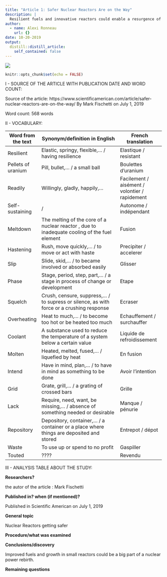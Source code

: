```yaml
---
title: "Article 1: Safer Nuclear Reactors Are on the Way"
description: |
  Resilient fuels and innovative reactors could enable a resurgence of nuclear power
author:
  - name: Alexi Ronneau
    url: {}
date: 10-20-2019
output:
  distill::distill_article:
    self_contained: false
---
```


 ![](/home/sv/Downloads/Le-nucleaire-article-1.jpg)

```r
knitr::opts_chunk$set(echo = FALSE)
```

I - SOURCE OF THE ARTICLE WITH PUBLICATION DATE AND WORD COUNT:

Source of the article: https://www.scientificamerican.com/article/safer-nuclear-reactors-are-on-the-way/    By Mark Fischetti on July 1, 2019

Word count: 568 words

II - VOCABULARY: 

| Word from the text | Synonym/definition in English                                                                | French translation                             |
| ------------------ | -------------------------------------------------------------------------------------------- | ---------------------------------------------- |
| Resilient          | Elastic, springy, flexible,... / having resilience                                           | Elastique / resistant                          |
| Pellets of uranium | Pill, bullet,... / a small ball                                                              | Boulettes d'uranium                            |
| Readily            | Willingly, gladly, happily,...                                                               | Facilement / aisément / volontier / rapidement |
| Self-sustaining    | /                                                                                            | Autonome / indépendant                         |
| Meltdown           | The melting of the core of a nuclear reactor , due to inadequate cooling of the fuel element | Fusion                                         |
| Hastening          | Rush, move quickly,... / to move or act with haste                                           | Precipiter / accelerer                         |
| Slip               | Slide, skid,... / to became involved or absorbed easily                                      | Glisser                                        |
| Phase              | Stage, period, step, part,... / a stage in process of change or development                  | Etape                                          |
| Squelch            | Crush, censure, suppress,... / to supress or silence, as with force or a crushing response   | Ecraser                                        |
| Overheating        | Heat to much,... / to become too hot or be heated too much                                   | Echauffement / surchauffer                     |
| Coolant            | A substance used to reduce the temperature of a system below a certain value                 | Liquide de refroidissement                     |
| Molten             | Heated, melted, fused,... / liquefied by heat                                                | En fusion                                      |
| Intend             | Have in mind, plan,... / to have in mind as something to be done                             | Avoir l'intention                              |
| Grid               | Grate, grill,... / a grating of crossed bars                                                 | Grille                                         |
| Lack               | Require, need, want, be missing,... / absence of something needed or desirable               | Manque / pénurie                               |
| Repository         | Depository, container,... / a container or a place where things are deposited and stored     | Entrepot / dépot                               |
| Waste              | To use up or spend to no profit                                                              | Gaspiller                                      |
| Touted             | ????                                                                                         | Revendu                                        |

III - ANALYSIS TABLE ABOUT THE STUDY: 

**Researchers?**

the autor of the article : Mark Fischetti

**Published in? when (if mentioned)?**

Published in Scientific American on July 1, 2019

**General topic**

Nuclear Reactors getting safer

**Procedure/what was examined**



**Conclusions/discovery**

Improved fuels and growth in small reactors could be a big part of a nuclear power rebirth.

**Remaining questions**




